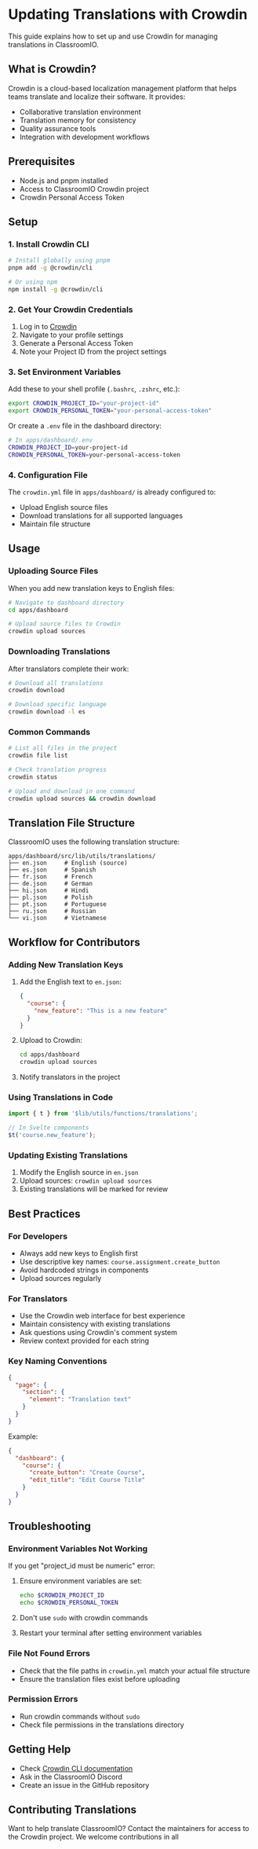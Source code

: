 # Updating Translations with Crowdin

This guide explains how to set up and use Crowdin for managing translations in ClassroomIO.

## What is Crowdin?

Crowdin is a cloud-based localization management platform that helps teams translate and localize their software. It provides:

- Collaborative translation environment
- Translation memory for consistency
- Quality assurance tools
- Integration with development workflows

## Prerequisites

- Node.js and pnpm installed
- Access to ClassroomIO Crowdin project
- Crowdin Personal Access Token

## Setup

### 1. Install Crowdin CLI

```bash
# Install globally using pnpm
pnpm add -g @crowdin/cli

# Or using npm
npm install -g @crowdin/cli
```

### 2. Get Your Crowdin Credentials

1. Log in to [Crowdin](https://crowdin.com)
2. Navigate to your profile settings
3. Generate a Personal Access Token
4. Note your Project ID from the project settings

### 3. Set Environment Variables

Add these to your shell profile (`.bashrc`, `.zshrc`, etc.):

```bash
export CROWDIN_PROJECT_ID="your-project-id"
export CROWDIN_PERSONAL_TOKEN="your-personal-access-token"
```

Or create a `.env` file in the dashboard directory:

```bash
# In apps/dashboard/.env
CROWDIN_PROJECT_ID=your-project-id
CROWDIN_PERSONAL_TOKEN=your-personal-access-token
```

### 4. Configuration File

The `crowdin.yml` file in `apps/dashboard/` is already configured to:

- Upload English source files
- Download translations for all supported languages
- Maintain file structure

## Usage

### Uploading Source Files

When you add new translation keys to English files:

```bash
# Navigate to dashboard directory
cd apps/dashboard

# Upload source files to Crowdin
crowdin upload sources
```

### Downloading Translations

After translators complete their work:

```bash
# Download all translations
crowdin download

# Download specific language
crowdin download -l es
```

### Common Commands

```bash
# List all files in the project
crowdin file list

# Check translation progress
crowdin status

# Upload and download in one command
crowdin upload sources && crowdin download
```

## Translation File Structure

ClassroomIO uses the following translation structure:

```
apps/dashboard/src/lib/utils/translations/
├── en.json     # English (source)
├── es.json     # Spanish
├── fr.json     # French
├── de.json     # German
├── hi.json     # Hindi
├── pl.json     # Polish
├── pt.json     # Portuguese
├── ru.json     # Russian
└── vi.json     # Vietnamese
```

## Workflow for Contributors

### Adding New Translation Keys

1. Add the English text to `en.json`:

   ```json
   {
     "course": {
       "new_feature": "This is a new feature"
     }
   }
   ```

2. Upload to Crowdin:

   ```bash
   cd apps/dashboard
   crowdin upload sources
   ```

3. Notify translators in the project

### Using Translations in Code

```typescript
import { t } from '$lib/utils/functions/translations';

// In Svelte components
$t('course.new_feature');
```

### Updating Existing Translations

1. Modify the English source in `en.json`
2. Upload sources: `crowdin upload sources`
3. Existing translations will be marked for review

## Best Practices

### For Developers

- Always add new keys to English first
- Use descriptive key names: `course.assignment.create_button`
- Avoid hardcoded strings in components
- Upload sources regularly

### For Translators

- Use the Crowdin web interface for best experience
- Maintain consistency with existing translations
- Ask questions using Crowdin's comment system
- Review context provided for each string

### Key Naming Conventions

```json
{
  "page": {
    "section": {
      "element": "Translation text"
    }
  }
}
```

Example:

```json
{
  "dashboard": {
    "course": {
      "create_button": "Create Course",
      "edit_title": "Edit Course Title"
    }
  }
}
```

## Troubleshooting

### Environment Variables Not Working

If you get "project_id must be numeric" error:

1. Ensure environment variables are set:

   ```bash
   echo $CROWDIN_PROJECT_ID
   echo $CROWDIN_PERSONAL_TOKEN
   ```

2. Don't use `sudo` with crowdin commands
3. Restart your terminal after setting environment variables

### File Not Found Errors

- Check that the file paths in `crowdin.yml` match your actual file structure
- Ensure the translation files exist before uploading

### Permission Errors

- Run crowdin commands without `sudo`
- Check file permissions in the translations directory

## Getting Help

- Check [Crowdin CLI documentation](https://crowdin.github.io/crowdin-cli/)
- Ask in the ClassroomIO Discord
- Create an issue in the GitHub repository

## Contributing Translations

Want to help translate ClassroomIO? Contact the maintainers for access to the Crowdin project. We welcome contributions in all

